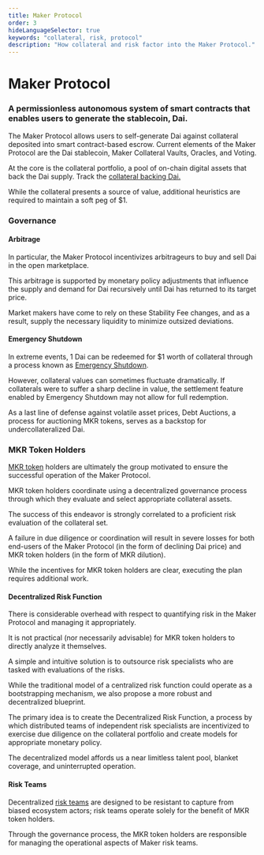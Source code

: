 ```yaml
---
title: Maker Protocol
order: 3
hideLanguageSelector: true
keywords: "collateral, risk, protocol"
description: "How collateral and risk factor into the Maker Protocol."
---
```


# Maker Protocol

### A permissionless autonomous system of smart contracts that enables users to generate the stablecoin, Dai.

The Maker Protocol allows users to self-generate Dai against collateral deposited into smart contract-based escrow. Current elements of the Maker Protocol are the Dai stablecoin, Maker Collateral Vaults, Oracles, and Voting.

At the core is the collateral portfolio, a pool of on-chain digital assets that back the Dai supply. Track the [collateral backing Dai.](https://daistats.com/#/)

While the collateral presents a source of value, additional heuristics are required to maintain a soft peg of \$1.

### Governance

#### Arbitrage

In particular, the Maker Protocol incentivizes arbitrageurs to buy and sell Dai in the open marketplace.

This arbitrage is supported by monetary policy adjustments that influence the supply and demand for Dai recursively until Dai has returned to its target price.

Market makers have come to rely on these Stability Fee changes, and as a result, supply the necessary liquidity to minimize outsized deviations.

#### Emergency Shutdown

In extreme events, 1 Dai can be redeemed for \$1 worth of collateral through a process known as [Emergency Shutdown](/learn/governance/emergency-shutdown).

However, collateral values can sometimes fluctuate dramatically. If collaterals were to suffer a sharp decline in value, the settlement feature enabled by Emergency Shutdown may not allow for full redemption.

As a last line of defense against volatile asset prices, Debt Auctions, a process for auctioning MKR tokens, serves as a backstop for undercollateralized Dai.

### MKR Token Holders

[MKR token](/learn/governance/mkr-token/) holders are ultimately the group motivated to ensure the successful operation of the Maker Protocol.

MKR token holders coordinate using a decentralized governance process through which they evaluate and select appropriate collateral assets.

The success of this endeavor is strongly correlated to a proficient risk evaluation of the collateral set.

A failure in due diligence or coordination will result in severe losses for both end-users of the Maker Protocol (in the form of declining Dai price) and MKR token holders (in the form of MKR dilution).

While the incentives for MKR token holders are clear, executing the plan requires additional work.

#### Decentralized Risk Function

There is considerable overhead with respect to quantifying risk in the Maker Protocol and managing it appropriately.

It is not practical (nor necessarily advisable) for MKR token holders to directly analyze it themselves.

A simple and intuitive solution is to outsource risk specialists who are tasked with evaluations of the risks.

While the traditional model of a centralized risk function could operate as a bootstrapping mechanism, we also propose a more robust and decentralized blueprint.

The primary idea is to create the Decentralized Risk Function, a process by which distributed teams of independent risk specialists are incentivized to exercise due diligence on the collateral portfolio and create models for appropriate monetary policy.

The decentralized model affords us a near limitless talent pool, blanket coverage, and uninterrupted operation.

#### Risk Teams

Decentralized [risk teams](learn/collateral-and-risk/risk-teams) are designed to be resistant to capture from biased ecosystem actors; risk teams operate solely for the benefit of MKR token holders.

Through the governance process, the MKR token holders are responsible for managing the operational aspects of Maker risk teams.
